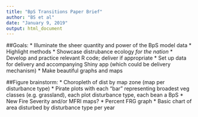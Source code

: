 ```yaml
---
title: "BpS Transitions Paper Brief"
author: "BS et al"
date: "January 9, 2019"
output: html_document
---
```


##Goals:
* Illuminate the sheer quantity and power of the BpS model data
* Highlight methods
* Showcase distrubance ecology *for the nation*
* Develop and practice relevant R code; deliver if appropriate
* Set up data for delivery and accompanying Shiny app (which could be delivery mechanism)
* Make beautiful graphs and maps

##Figure brainstorm:
* Choropleth of dist by map zone (map per disturbance type)
* Pirate plots with each "bar" representing broadest veg classes (e.g. grassland), each plot disturbance type, each bean a BpS
* New Fire Severity and/or MFRI maps?
* Percent FRG graph
* Basic chart of area disturbed by disturbance type per year
